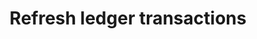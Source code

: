 ---
title: "Refresh ledger transactions"
openapi: "POST /v0/ledgers/{ledger_id}/refresh"
description: "Refresh ledger transactions"
---